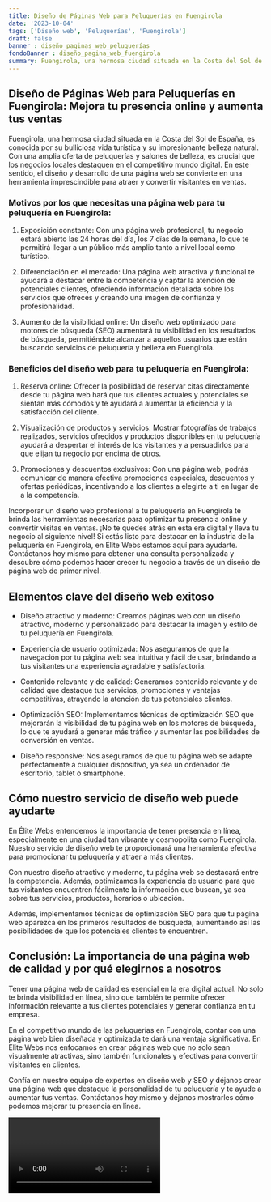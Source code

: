 ```yaml
---
title: Diseño de Páginas Web para Peluquerías en Fuengirola
date: '2023-10-04'
tags: ['Diseño web', 'Peluquerías', 'Fuengirola']
draft: false
banner : diseño_paginas_web_peluquerías
fondoBanner : diseño_pagina_web_fuengirola
summary: Fuengirola, una hermosa ciudad situada en la Costa del Sol de España, es conocida por su bulliciosa vida turística y su impresionante belleza natural. Con una amplia oferta de peluquerías y salones de belleza, es crucial que los negocios locales destaquen en el competitivo mundo digital. En este sentido, el diseño y desarrollo de una página web se convierte en una herramienta imprescindible para atraer y convertir visitantes en ventas.
---
```


## Diseño de Páginas Web para Peluquerías en Fuengirola: Mejora tu presencia online y aumenta tus ventas

Fuengirola, una hermosa ciudad situada en la Costa del Sol de España, es conocida por su bulliciosa vida turística y su impresionante belleza natural. Con una amplia oferta de peluquerías y salones de belleza, es crucial que los negocios locales destaquen en el competitivo mundo digital. En este sentido, el diseño y desarrollo de una página web se convierte en una herramienta imprescindible para atraer y convertir visitantes en ventas.

### Motivos por los que necesitas una página web para tu peluquería en Fuengirola:

1. Exposición constante: Con una página web profesional, tu negocio estará abierto las 24 horas del día, los 7 días de la semana, lo que te permitirá llegar a un público más amplio tanto a nivel local como turístico.

2. Diferenciación en el mercado: Una página web atractiva y funcional te ayudará a destacar entre la competencia y captar la atención de potenciales clientes, ofreciendo información detallada sobre los servicios que ofreces y creando una imagen de confianza y profesionalidad.

3. Aumento de la visibilidad online: Un diseño web optimizado para motores de búsqueda (SEO) aumentará tu visibilidad en los resultados de búsqueda, permitiéndote alcanzar a aquellos usuarios que están buscando servicios de peluquería y belleza en Fuengirola.

### Beneficios del diseño web para tu peluquería en Fuengirola:

1. Reserva online: Ofrecer la posibilidad de reservar citas directamente desde tu página web hará que tus clientes actuales y potenciales se sientan más cómodos y te ayudará a aumentar la eficiencia y la satisfacción del cliente.

2. Visualización de productos y servicios: Mostrar fotografías de trabajos realizados, servicios ofrecidos y productos disponibles en tu peluquería ayudará a despertar el interés de los visitantes y a persuadirlos para que elijan tu negocio por encima de otros.

3. Promociones y descuentos exclusivos: Con una página web, podrás comunicar de manera efectiva promociones especiales, descuentos y ofertas periódicas, incentivando a los clientes a elegirte a ti en lugar de a la competencia.

Incorporar un diseño web profesional a tu peluquería en Fuengirola te brinda las herramientas necesarias para optimizar tu presencia online y convertir visitas en ventas. ¡No te quedes atrás en esta era digital y lleva tu negocio al siguiente nivel! Si estás listo para destacar en la industria de la peluquería en Fuengirola, en Élite Webs estamos aquí para ayudarte. Contáctanos hoy mismo para obtener una consulta personalizada y descubre cómo podemos hacer crecer tu negocio a través de un diseño de página web de primer nivel.

<GifSeo />

<Cta />

## Elementos clave del diseño web exitoso

- Diseño atractivo y moderno: Creamos páginas web con un diseño atractivo, moderno y personalizado para destacar la imagen y estilo de tu peluquería en Fuengirola.

- Experiencia de usuario optimizada: Nos aseguramos de que la navegación por tu página web sea intuitiva y fácil de usar, brindando a tus visitantes una experiencia agradable y satisfactoria.

- Contenido relevante y de calidad: Generamos contenido relevante y de calidad que destaque tus servicios, promociones y ventajas competitivas, atrayendo la atención de tus potenciales clientes.

- Optimización SEO: Implementamos técnicas de optimización SEO que mejorarán la visibilidad de tu página web en los motores de búsqueda, lo que te ayudará a generar más tráfico y aumentar las posibilidades de conversión en ventas.

- Diseño responsive: Nos aseguramos de que tu página web se adapte perfectamente a cualquier dispositivo, ya sea un ordenador de escritorio, tablet o smartphone. 

## Cómo nuestro servicio de diseño web puede ayudarte

En Élite Webs entendemos la importancia de tener presencia en línea, especialmente en una ciudad tan vibrante y cosmopolita como Fuengirola. Nuestro servicio de diseño web te proporcionará una herramienta efectiva para promocionar tu peluquería y atraer a más clientes.

Con nuestro diseño atractivo y moderno, tu página web se destacará entre la competencia. Además, optimizamos la experiencia de usuario para que tus visitantes encuentren fácilmente la información que buscan, ya sea sobre tus servicios, productos, horarios o ubicación.

Además, implementamos técnicas de optimización SEO para que tu página web aparezca en los primeros resultados de búsqueda, aumentando así las posibilidades de que los potenciales clientes te encuentren.

## Conclusión: La importancia de una página web de calidad y por qué elegirnos a nosotros

Tener una página web de calidad es esencial en la era digital actual. No solo te brinda visibilidad en línea, sino que también te permite ofrecer información relevante a tus clientes potenciales y generar confianza en tu empresa.

En el competitivo mundo de las peluquerías en Fuengirola, contar con una página web bien diseñada y optimizada te dará una ventaja significativa. En Élite Webs nos enfocamos en crear páginas web que no solo sean visualmente atractivas, sino también funcionales y efectivas para convertir visitantes en clientes.

Confía en nuestro equipo de expertos en diseño web y SEO y déjanos crear una página web que destaque la personalidad de tu peluquería y te ayude a aumentar tus ventas. Contáctanos hoy mismo y déjanos mostrarles cómo podemos mejorar tu presencia en línea.

<Video />

<CtaBot job='Peluquerías' city='Fuengirola'/>

<Gmaps query='Fuengirola+españa+maps' />